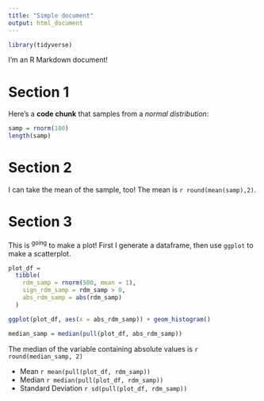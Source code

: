 ```yaml
---
title: "Simple document"
output: html_document
---
```


```r
library(tidyverse)
```


I'm an R Markdown document! 

# Section 1

Here's a **code chunk** that samples from 
a _normal distribution_:

```r
samp = rnorm(100)
length(samp)
```

# Section 2

I can take the mean of the sample, too!
The mean is `r round(mean(samp),2)`.

# Section 3

This is ^going^ to make a plot! First I generate a dataframe, then use `ggplot` to make a scatterplot.

```r
plot_df = 
  tibble(
    rdm_samp = rnorm(500, mean = 1),
    sign_rdm_samp = rdm_samp > 0,
    abs_rdm_samp = abs(rdm_samp)
  )

ggplot(plot_df, aes(x = abs_rdm_samp)) + geom_histogram()

median_samp = median(pull(plot_df, abs_rdm_samp))
```
The median of the variable containing absolute values is `r round(median_samp, 2)`

* Mean `r mean(pull(plot_df, rdm_samp))`
* Median `r median(pull(plot_df, rdm_samp))`
* Standard Deviation `r sd(pull(plot_df, rdm_samp))`